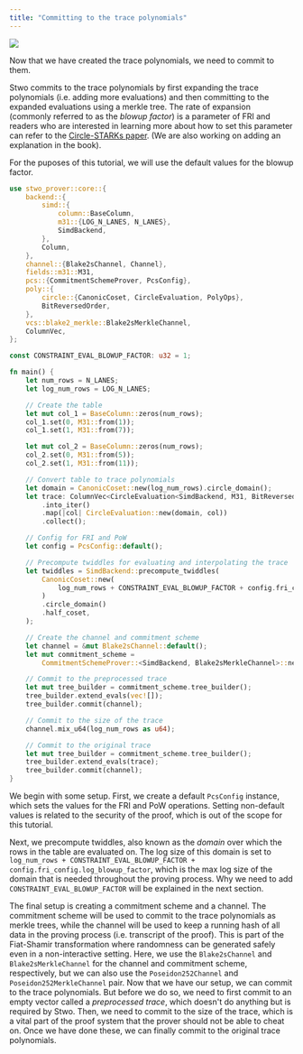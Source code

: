 ```yaml
---
title: "Committing to the trace polynomials"
---
```


<Frame caption="Figure 1: Prover workflow: Commitment">
  <img src="./committing-to-the-trace-polynomials-1.png" />
</Frame>

Now that we have created the trace polynomials, we need to commit to them.

Stwo commits to the trace polynomials by first expanding the trace polynomials (i.e. adding more evaluations) and then committing to the expanded evaluations using a merkle tree.
The rate of expansion (commonly referred to as the _blowup factor_) is a parameter of FRI and readers who are interested in learning more about how to set this parameter can refer to the [Circle-STARKs paper](https://eprint.iacr.org/2024/278).
(We are also working on adding an explanation in the book).

For the puposes of this tutorial, we will use the default values for the blowup factor.

```rust
use stwo_prover::core::{
    backend::{
        simd::{
            column::BaseColumn,
            m31::{LOG_N_LANES, N_LANES},
            SimdBackend,
        },
        Column,
    },
    channel::{Blake2sChannel, Channel},
    fields::m31::M31,
    pcs::{CommitmentSchemeProver, PcsConfig},
    poly::{
        circle::{CanonicCoset, CircleEvaluation, PolyOps},
        BitReversedOrder,
    },
    vcs::blake2_merkle::Blake2sMerkleChannel,
    ColumnVec,
};

const CONSTRAINT_EVAL_BLOWUP_FACTOR: u32 = 1;

fn main() {
    let num_rows = N_LANES;
    let log_num_rows = LOG_N_LANES;

    // Create the table
    let mut col_1 = BaseColumn::zeros(num_rows);
    col_1.set(0, M31::from(1));
    col_1.set(1, M31::from(7));

    let mut col_2 = BaseColumn::zeros(num_rows);
    col_2.set(0, M31::from(5));
    col_2.set(1, M31::from(11));

    // Convert table to trace polynomials
    let domain = CanonicCoset::new(log_num_rows).circle_domain();
    let trace: ColumnVec<CircleEvaluation<SimdBackend, M31, BitReversedOrder>> = vec![col_1, col_2]
        .into_iter()
        .map(|col| CircleEvaluation::new(domain, col))
        .collect();

    // Config for FRI and PoW
    let config = PcsConfig::default();

    // Precompute twiddles for evaluating and interpolating the trace
    let twiddles = SimdBackend::precompute_twiddles(
        CanonicCoset::new(
            log_num_rows + CONSTRAINT_EVAL_BLOWUP_FACTOR + config.fri_config.log_blowup_factor,
        )
        .circle_domain()
        .half_coset,
    );

    // Create the channel and commitment scheme
    let channel = &mut Blake2sChannel::default();
    let mut commitment_scheme =
        CommitmentSchemeProver::<SimdBackend, Blake2sMerkleChannel>::new(config, &twiddles);

    // Commit to the preprocessed trace
    let mut tree_builder = commitment_scheme.tree_builder();
    tree_builder.extend_evals(vec![]);
    tree_builder.commit(channel);

    // Commit to the size of the trace
    channel.mix_u64(log_num_rows as u64);

    // Commit to the original trace
    let mut tree_builder = commitment_scheme.tree_builder();
    tree_builder.extend_evals(trace);
    tree_builder.commit(channel);
}
```
We begin with some setup.
First, we create a default `PcsConfig` instance, which sets the values for the FRI and PoW operations.
Setting non-default values is related to the security of the proof, which is out of the scope for this tutorial.

Next, we precompute twiddles, also known as the _domain_ over which the rows in the table are evaluated on.
The log size of this domain is set to `log_num_rows + CONSTRAINT_EVAL_BLOWUP_FACTOR + config.fri_config.log_blowup_factor`, which is the max log size of the domain that is needed throughout the proving process.
Why we need to add `CONSTRAINT_EVAL_BLOWUP_FACTOR` will be explained in the next section.

The final setup is creating a commitment scheme and a channel.
The commitment scheme will be used to commit to the trace polynomials as merkle trees, while the channel will be used to keep a running hash of all data in the proving process (i.e. transcript of the proof).
This is part of the Fiat-Shamir transformation where randomness can be generated safely even in a non-interactive setting.
Here, we use the `Blake2sChannel` and `Blake2sMerkleChannel` for the channel and commitment scheme, respectively, but we can also use the `Poseidon252Channel` and `Poseidon252MerkleChannel` pair.
Now that we have our setup, we can commit to the trace polynomials.
But before we do so, we need to first commit to an empty vector called a _preprocessed trace_, which doesn't do anything but is required by Stwo.
Then, we need to commit to the size of the trace, which is a vital part of the proof system that the prover should not be able to cheat on.
Once we have done these, we can finally commit to the original trace polynomials.
